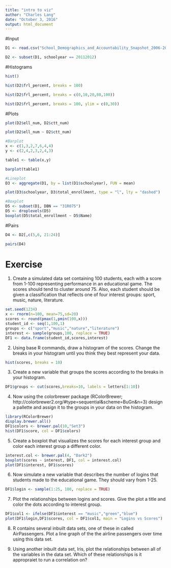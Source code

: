 ```yaml
---
title: "intro to viz"
author: "Charles Lang"
date: "October 3, 2016"
output: html_document
---
```

#Input
```r
D1 <- read.csv("School_Demographics_and_Accountability_Snapshot_2006-2012.csv", header = TRUE, sep = ",")

D2 <- subset(D1, schoolyear == 20112012)
```

#Histograms
```r
hist()

hist(D2$frl_percent, breaks = 100)

hist(D2$frl_percent, breaks = c(0,10,20,80,100))

hist(D2$frl_percent, breaks = 100, ylim = c(0,30))
```

#Plots
```r
plot(D2$ell_num, D2$ctt_num)

plot(D2$ell_num ~ D2$ctt_num)

#Barplot
x <- c(1,3,2,7,6,4,4)
y <- c(2,4,2,3,2,4,3)

table1 <- table(x,y)

barplot(table1)

#Lineplot
D3 <- aggregate(D1, by = list(D1$schoolyear), FUN = mean)

plot(D3$schoolyear, D3$total_enrollment, type = "l", lty = "dashed")

#Boxplot
D5 <- subset(D1, DBN == "31R075")
D5 <- droplevels(D5)
boxplot(D5$total_enrollment ~ D5$Name)
```
#Pairs
```r
D4 <- D2[,c(5,6, 21:24)]

pairs(D4)
```
# Exercise

1. Create a simulated data set containing 100 students, each with a score from 1-100 representing performance in an educational game. The scores should tend to cluster around 75. Also, each student should be given a classification that reflects one of four interest groups: sport, music, nature, literature.
```r
set.seed(1234)
x <- rnorm(n=100, mean=75,sd=20)
scores <- round(pmax(1,pmin(100,x)))
student_id <- seq(1,100,1)
groups <- c("sport","music","nature","literature")
interest <- sample(groups,100, replace = TRUE)
DF1 <- data.frame(student_id,scores,interest)

```

2. Using base R commands, draw a histogram of the scores. Change the breaks in your histogram until you think they best represent your data.
```r
hist(scores, breaks = 10)

```

3. Create a new variable that groups the scores according to the breaks in your histogram.

```r
DF1$groups <- cut(scores,breaks=10, labels = letters[1:10])
```
4. Now using the colorbrewer package (RColorBrewer; http://colorbrewer2.org/#type=sequential&scheme=BuGn&n=3) design a pallette and assign it to the groups in your data on the histogram.
```r
library(RColorBrewer)
display.brewer.all()
DF1$colors <- brewer.pal(10,"Set3")
hist(DF1$score, col = DF1$colors)
```


5. Create a boxplot that visualizes the scores for each interest group and color each interest group a different color.

```r
interest.col <- brewer.pal(4, "Dark2")
boxplot(scores ~ interest, DF1, col = interest.col)
plot(DF1$interest, DF1$scores)

```


6. Now simulate a new variable that describes the number of logins that students made to the educational game. They should vary from 1-25.

```r
DF1$login <- sample(1:25, 100, replace = TRUE)

```

7. Plot the relationships between logins and scores. Give the plot a title and color the dots according to interest group.

```r
DF1$col1 <- ifelse(DF1$interest == "music","green","blue")
plot(DF1$login,DF1$scores, col = DF1$col1, main = "Logins vs Scores")

```

8. R contains several inbuilt data sets, one of these in called AirPassengers. Plot a line graph of the the airline passengers over time using this data set.

9. Using another inbuilt data set, Iris, plot the relationships between all of the variables in the data set. Which of these relationships is it appropraiet to run a correlation on? 

